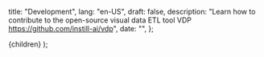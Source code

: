   title: "Development",
  lang: "en-US",
  draft: false,
  description: "Learn how to contribute to the open-source visual data ETL tool VDP https://github.com/instill-ai/vdp",
  date: "",
};

  <DocsLayout meta={meta}>{children}</DocsLayout>
);
